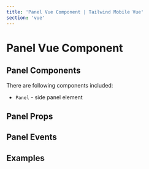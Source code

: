 ```yaml
---
title: 'Panel Vue Component | Tailwind Mobile Vue'
section: 'vue'
---
```



# Panel Vue Component

## Panel Components

There are following components included:

- `Panel` - side panel element

## Panel Props

<PanelProps />

## Panel Events

<PanelEvents />

## Examples

<PanelExample />
